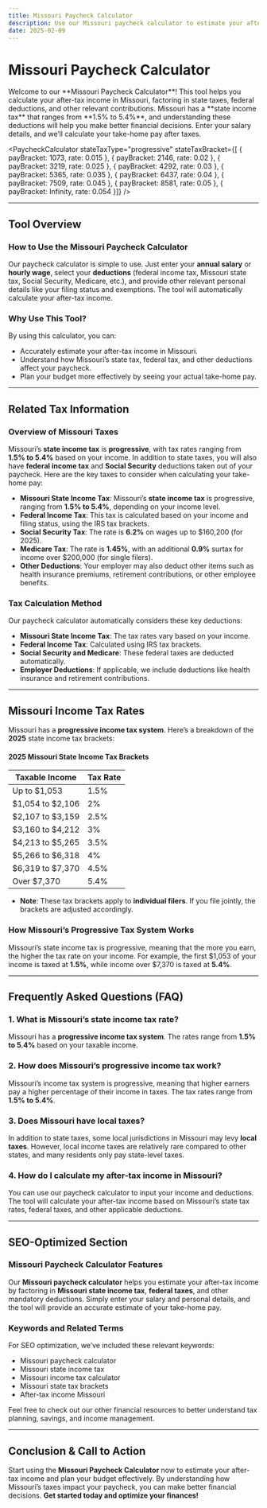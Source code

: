 ```yaml
---
title: Missouri Paycheck Calculator
description: Use our Missouri paycheck calculator to estimate your after-tax income. Learn about Missouri state taxes, federal deductions, and how they impact your take-home pay.
date: 2025-02-09
---
```



<h1 className="text-2xl md:text-3xl font-bold text-gray-800 mb- mt-3 text-center">Missouri Paycheck Calculator</h1>

<div className="my-3 prose prose-blue max-w-none bg-gray-100 px-4 py-2 rounded-lg">
    <p className="text-gray-600">
Welcome to our **Missouri Paycheck Calculator**! This tool helps you calculate your after-tax income in Missouri, factoring in state taxes, federal deductions, and other relevant contributions. Missouri has a **state income tax** that ranges from **1.5% to 5.4%**, and understanding these deductions will help you make better financial decisions. Enter your salary details, and we’ll calculate your take-home pay after taxes.
    </p>
</div>

<PaycheckCalculator 
  stateTaxType="progressive" 
  stateTaxBracket={[
    { payBracket: 1073, rate: 0.015 },
    { payBracket: 2146, rate: 0.02 },
    { payBracket: 3219, rate: 0.025 },
    { payBracket: 4292, rate: 0.03 },
    { payBracket: 5365, rate: 0.035 },
    { payBracket: 6437, rate: 0.04 },
    { payBracket: 7509, rate: 0.045 },
    { payBracket: 8581, rate: 0.05 },
    { payBracket: Infinity, rate: 0.054 }]}
/>

---

## Tool Overview

### **How to Use the Missouri Paycheck Calculator**

Our paycheck calculator is simple to use. Just enter your **annual salary** or **hourly wage**, select your **deductions** (federal income tax, Missouri state tax, Social Security, Medicare, etc.), and provide other relevant personal details like your filing status and exemptions. The tool will automatically calculate your after-tax income.

### **Why Use This Tool?**

By using this calculator, you can:
- Accurately estimate your after-tax income in Missouri.
- Understand how Missouri’s state tax, federal tax, and other deductions affect your paycheck.
- Plan your budget more effectively by seeing your actual take-home pay.

---

## Related Tax Information

### **Overview of Missouri Taxes**

Missouri’s **state income tax** is **progressive**, with tax rates ranging from **1.5% to 5.4%** based on your income. In addition to state taxes, you will also have **federal income tax** and **Social Security** deductions taken out of your paycheck. Here are the key taxes to consider when calculating your take-home pay:

- **Missouri State Income Tax**: Missouri’s **state income tax** is progressive, ranging from **1.5% to 5.4%**, depending on your income level.
- **Federal Income Tax**: This tax is calculated based on your income and filing status, using the IRS tax brackets.
- **Social Security Tax**: The rate is **6.2%** on wages up to $160,200 (for 2025).
- **Medicare Tax**: The rate is **1.45%**, with an additional **0.9%** surtax for income over $200,000 (for single filers).
- **Other Deductions**: Your employer may also deduct other items such as health insurance premiums, retirement contributions, or other employee benefits.

### **Tax Calculation Method**

Our paycheck calculator automatically considers these key deductions:
- **Missouri State Income Tax**: The tax rates vary based on your income.
- **Federal Income Tax**: Calculated using IRS tax brackets.
- **Social Security and Medicare**: These federal taxes are deducted automatically.
- **Employer Deductions**: If applicable, we include deductions like health insurance and retirement contributions.

---

## Missouri Income Tax Rates

Missouri has a **progressive income tax system**. Here’s a breakdown of the **2025** state income tax brackets:

#### **2025 Missouri State Income Tax Brackets**

| Taxable Income           | Tax Rate     |
|--------------------------|--------------|
| Up to $1,053             | 1.5%         |
| $1,054 to $2,106         | 2%           |
| $2,107 to $3,159         | 2.5%         |
| $3,160 to $4,212         | 3%           |
| $4,213 to $5,265         | 3.5%         |
| $5,266 to $6,318         | 4%           |
| $6,319 to $7,370         | 4.5%         |
| Over $7,370              | 5.4%         |

- **Note**: These tax brackets apply to **individual filers**. If you file jointly, the brackets are adjusted accordingly.

### **How Missouri’s Progressive Tax System Works**

Missouri’s state income tax is progressive, meaning that the more you earn, the higher the tax rate on your income. For example, the first $1,053 of your income is taxed at **1.5%**, while income over $7,370 is taxed at **5.4%**.

---

## Frequently Asked Questions (FAQ)

### **1. What is Missouri’s state income tax rate?**

Missouri has a **progressive income tax system**. The rates range from **1.5% to 5.4%** based on your taxable income.

### **2. How does Missouri’s progressive income tax work?**

Missouri’s income tax system is progressive, meaning that higher earners pay a higher percentage of their income in taxes. The tax rates range from **1.5% to 5.4%**.

### **3. Does Missouri have local taxes?**

In addition to state taxes, some local jurisdictions in Missouri may levy **local taxes**. However, local income taxes are relatively rare compared to other states, and many residents only pay state-level taxes.

### **4. How do I calculate my after-tax income in Missouri?**

You can use our paycheck calculator to input your income and deductions. The tool will calculate your after-tax income based on Missouri’s state tax rates, federal taxes, and other applicable deductions.

---

## SEO-Optimized Section

### **Missouri Paycheck Calculator Features**

Our **Missouri paycheck calculator** helps you estimate your after-tax income by factoring in **Missouri state income tax**, **federal taxes**, and other mandatory deductions. Simply enter your salary and personal details, and the tool will provide an accurate estimate of your take-home pay.

### **Keywords and Related Terms**

For SEO optimization, we’ve included these relevant keywords:
- Missouri paycheck calculator
- Missouri state income tax
- Missouri income tax calculator
- Missouri state tax brackets
- After-tax income Missouri

Feel free to check out our other financial resources to better understand tax planning, savings, and income management.

---

## Conclusion & Call to Action

Start using the **Missouri Paycheck Calculator** now to estimate your after-tax income and plan your budget effectively. By understanding how Missouri’s taxes impact your paycheck, you can make better financial decisions. **Get started today and optimize your finances!**
